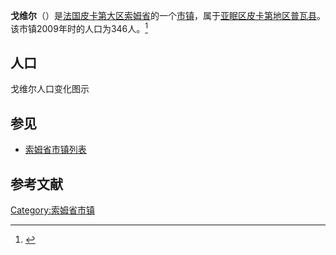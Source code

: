 {{Infobox French commune
|name                    = 戈维尔
|native name             = Gauville
|image flag              = 
|image flag size         = 
|flag legend             = 
|image coat of arms      = 
|image coat of arms size = 
|coat of arms legend     = 
|city motto              = 
|image                   = 
|caption                 = 
|map                     = 
|adjustable map          = 
|time zone               = 
|longitude              = 1.7917
|latitude               = 49.7822
|arrondissement         = [[亚眠区|亚眠区]]
|canton                 = [[皮卡第地区普瓦县|皮卡第地区普瓦县]]
|subdivisions entry      = 
|subdivisions            = 
|intercommunality        = 
|mayor                   = 
|term                    = 
|elevation m             = 
|INSEE                  = 80375
|postal code             = 80290
|website                 = 
}}
{{French Commune Map|80375}}
'''戈维尔'''（{{lang-fr|Gauville}}）是[[法国|法国]][[皮卡第大区|皮卡第大区]][[索姆省|索姆省]]的一个[[市镇_(法国)|市镇]]，属于[[亚眠区|亚眠区]][[皮卡第地区普瓦县|皮卡第地区普瓦县]]。该市镇2009年时的人口为346人。<ref name="Statmallen Areal i Frankrikes kommuner">{{cite web|url=http://www.insee.fr/fr/ppp/bases-de-donnees/recensement/populations-legales/france-departements.asp?annee=2009#departements|title=Insee, Populations légales 2009 pour les départements et les collectivités d'outre-mer France métropolitaine et DOM|accessdate=2012-01-30|archive-date=2012-01-08|archive-url=https://web.archive.org/web/20120108000120/http://www.insee.fr/fr/ppp/bases-de-donnees/recensement/populations-legales/france-departements.asp?annee=2009#departements|dead-url=no}}</ref>

== 人口 ==
戈维尔人口变化图示
{{French Commune Population|80375}}

== 参见 ==
* [[索姆省市镇列表|索姆省市镇列表]]

== 参考文献 ==
{{reflist}}

{{索姆省市鎮}}

[[Category:索姆省市镇|Category:索姆省市镇]]